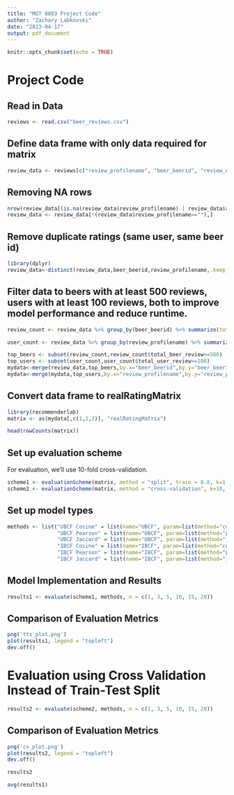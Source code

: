 ```yaml
---
title: "MGT 8803 Project Code"
author: "Zachary Labkovski"
date: "2023-04-17"
output: pdf_document
---
```


```r
knitr::opts_chunk$set(echo = TRUE)
```

# Project Code

## Read in Data
```r
reviews <- read.csv("beer_reviews.csv")
```

## Define data frame with only data required for matrix
```r
review_data <- reviews[c("review_profilename", "beer_beerid", "review_overall")]
```

## Removing NA rows
```r
nrow(review_data[(is.na(review_data$review_profilename) | review_data$review_profilename==""), ])
review_data <- review_data[!(review_data$review_profilename==""),]
```

## Remove duplicate ratings (same user, same beer id)
```r
library(dplyr)
review_data<-distinct(review_data,beer_beerid,review_profilename,.keep_all = TRUE)
```

## Filter data to beers with at least 500 reviews, users with at least 100 reviews, both to improve model performance and reduce runtime.
```r
review_count <- review_data %>% group_by(beer_beerid) %>% summarize(total_beer_review=n())
```
```r
user_count <- review_data %>% group_by(review_profilename) %>% summarize(total_user_review=n())
```
```r
top_beers <- subset(review_count,review_count$total_beer_review>=500)
top_users <- subset(user_count,user_count$total_user_review>=100)
mydata<-merge(review_data,top_beers,by.x="beer_beerid",by.y="beer_beerid")
mydata<-merge(mydata,top_users,by.x="review_profilename",by.y="review_profilename")
```

## Convert data frame to realRatingMatrix
```r
library(recommenderlab)
matrix <- as(mydata[,c(1,2,3)], "realRatingMatrix")
```
```r
head(rowCounts(matrix))
```

## Set up evaluation scheme
For evaluation, we'll use 10-fold cross-validation.
```r
scheme1 <- evaluationScheme(matrix, method = "split", train = 0.8, k=1, given=-1, goodRating=3.5)
scheme2 <- evaluationScheme(matrix, method = "cross-validation", k=10, given=-1, goodRating=3.5)
```

## Set up model types
```r
methods <- list("UBCF Cosine" = list(name="UBCF", param=list(method="cosine")),
                "UBCF Pearson" = list(name="UBCF", param=list(method="pearson")),
                "UBCF Jaccard" = list(name="UBCF", param=list(method="jaccard")), 
                "IBCF Cosine" = list(name="IBCF", param=list(method="cosine")),
                "IBCF Pearson" = list(name="IBCF", param=list(method="pearson")),
                "IBCF Jaccard" = list(name="IBCF", param=list(method="jaccard")))
```

## Model Implementation and Results
```r
results1 <- evaluate(scheme1, methods, n = c(1, 3, 5, 10, 15, 20))

```

## Comparison of Evaluation Metrics
```r
png('tts_plot.png')
plot(results1, legend = "topleft")
dev.off()
```


# Evaluation using Cross Validation Instead of Train-Test Split


```r
results2 <- evaluate(scheme2, methods, n = c(1, 3, 5, 10, 15, 20))
```

## Comparison of Evaluation Metrics
```r
png('cv_plot.png')
plot(results2, legend = "topleft")
dev.off()
```

```r
results2
```
```r
avg(results1)
```

